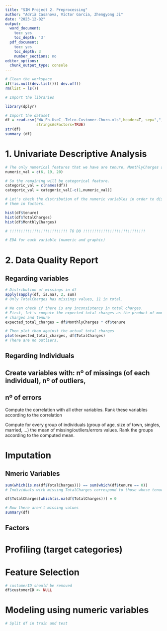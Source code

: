 ```yaml
---
title: "SIM Project 2. Preprocessing"
author: "Adrià Casanova, Víctor Garcia, Zhengyong Ji"
date: "2023-12-02"
output:
  word_document:
    toc: yes
    toc_depth: '3'
  pdf_document:
    toc: yes
    toc_depth: 3
    number_sections: no
editor_options:
  chunk_output_type: console
---
```


```r
# Clean the workspace
if(!is.null(dev.list())) dev.off()
rm(list = ls())
```

```r
# Import the libraries

library(dplyr) 
```


```r
# Import the dataset
df = read.csv("WA_Fn-UseC_-Telco-Customer-Churn.xls",header=T, sep=",",
              stringsAsFactors=TRUE)
str(df)
summary (df)
```

# 1. Univariate Descriptive Analysis

```r
# The only numerical features that we have are tenure, MonthlyCharges and TotalChages.
numeric_val = c(6, 19, 20)

# So the remaining will be categorical feature.
categoric_val = c(names(df))
categoric_val = categoric_val[-c(1,numeric_val)]
```

```r
# Let's check the distribution of the numeric variables in order to discretize
# them in factors.

hist(df$tenure)
hist(df$TotalCharges)
hist(df$MonthlyCharges)

# !!!!!!!!!!!!!!!!!!!!!!!!!! TO DO !!!!!!!!!!!!!!!!!!!!!!!!!!!!
```

```r
# EDA for each variable (numeric and graphic)
```

# 2. Data Quality Report

## Regarding variables
```r
# Distribution of missings in df
apply(sapply(df, is.na), 2, sum)
# Only TotalCharges has missings values, 11 in total.
```

```r
# We can check if there is any inconsistency in total charges.
# First, let's compute the expected total charges as the product of monthly
# charges and tenure
expected_total_charges = df$MonthlyCharges * df$tenure

# Then plot them against the actual total charges
plot(expected_total_charges, df$TotalCharges)
# There are no outliers.
```

## Regarding Individuals

## Create variables with: nº of missings (of each individual), nº of outliers,
## nº of errors

Compute the correlation with all other variables. Rank these variables according
to the correlation

Compute for every group of individuals (group of age, size of town, singles,
married, …) the mean of missing/outliers/errors values. Rank the groups
according to the computed mean.

# Imputation

## Nmeric Variables

```r
sum(which(is.na(df$TotalCharges))) == sum(which(df$tenure == 0))
# Individuals with missing TotalCharges correspond to those whose tenure is 0, which means they are recently joined clients. In this situation, instead of NA, we can convert them to 0.

df$TotalCharges[which(is.na(df$TotalCharges))] = 0

# Now there aren't missing values
summary(df)
```

## Factors

# Profiling (target categories)

# Feature Selection
```r
# customerID should be removed
df$customerID <- NULL
```


# Modeling using numeric variables

```r
# Split df in train and test
```

